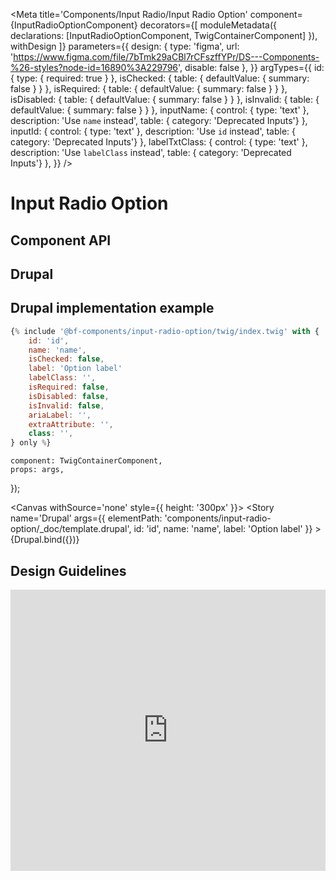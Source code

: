 
<Meta
    title='Components/Input Radio/Input Radio Option'
    component={InputRadioOptionComponent}
    decorators={[
        moduleMetadata({ declarations: [InputRadioOptionComponent, TwigContainerComponent] }),
        withDesign
    ]}
    parameters={{
        design: {
            type: 'figma',
            url: 'https://www.figma.com/file/7bTmk29aCBl7rCFszffYPr/DS---Components-%26-styles?node-id=16890%3A229796',
            disable: false
        },
    }}
    argTypes={{
        id: {
            type: { required: true }
        },
        isChecked: {
            table: { defaultValue: { summary: false } }
        },
        isRequired: {
            table: { defaultValue: { summary: false } }
        },
        isDisabled: {
            table: { defaultValue: { summary: false } }
        },
        isInvalid: {
            table: { defaultValue: { summary: false } }
        },
        inputName: {
            control: { type: 'text' },
            description: 'Use `name` instead',
            table: { category: 'Deprecated Inputs'}
        },
        inputId: {
            control: { type: 'text' },
            description: 'Use `id` instead',
            table: { category: 'Deprecated Inputs'}
        },
        labelTxtClass: {
            control: { type: 'text' },
            description: 'Use `labelClass` instead',
            table: { category: 'Deprecated Inputs'}
        },
    }}
/>

# Input Radio Option

## Component API

<ArgsTable of={InputRadioOptionComponent} />

## Drupal

## Drupal implementation example

```jsx
{% include '@bf-components/input-radio-option/twig/index.twig' with {
    id: 'id',
    name: 'name',
    isChecked: false,
    label: 'Option label'
    labelClass: '',
    isRequired: false,
    isDisabled: false,
    isInvalid: false,
    ariaLabel: '',
    extraAttribute: '',
    class: '',
} only %}
```

    component: TwigContainerComponent,
    props: args,
});

<Canvas withSource='none' style={{ height: '300px' }}>
    <Story
        name='Drupal'
        args={{
            elementPath: 'components/input-radio-option/_doc/template.drupal',
            id: 'id',
            name: 'name',
            label: 'Option label'
        }}
    >
        {Drupal.bind({})}
    </Story>
</Canvas>

## Design Guidelines

<iframe width='100%' height='450' src='https://www.figma.com/embed?embed_host=share&url=https%3A%2F%2Fwww.figma.com%2Ffile%2F7bTmk29aCBl7rCFszffYPr%2FDS---Components-%2526-styles%3Fnode-id%3D16890%253A229796' frameBorder='0' allowFullScreen></iframe>